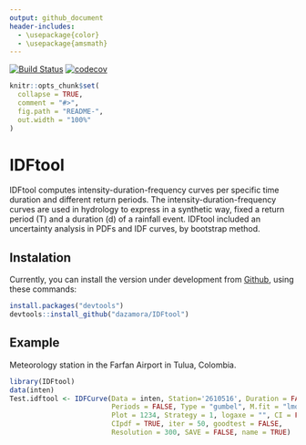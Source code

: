 ```yaml
---
output: github_document
header-includes:
  - \usepackage{color}
  - \usepackage{amsmath}
---
```


<!-- README.md is generated from README.Rmd. Please edit that file -->

[![Build Status](https://travis-ci.com/dazamora/IDFtool.svg?branch=master)](https://travis-ci.com/dazamora/IDFtool)
[![codecov](https://codecov.io/gh/dazamora/IDFtool/branch/master/graph/badge.svg)](https://codecov.io/gh/dazamora/IDFtool)

```r
knitr::opts_chunk$set(
  collapse = TRUE,
  comment = "#>",
  fig.path = "README-",
  out.width = "100%"
)
```
# IDFtool
IDFtool computes intensity-duration-frequency curves per specific time duration and different return periods. The intensity-duration-frequency curves are used in hydrology to express in a synthetic way, fixed a return period (T) and a duration (d) of a rainfall event. IDFtool included an uncertainty analysis in PDFs and IDF curves, by bootstrap method.

## Instalation
Currently, you can install the version under development from [Github](https://github.com/dazamora/IDFtool), using these commands:

```r
install.packages("devtools")
devtools::install_github("dazamora/IDFtool")
```

## Example
Meteorology station in the Farfan Airport in Tulua, Colombia.
```r
library(IDFtool)
data(inten)
Test.idftool <- IDFCurve(Data = inten, Station='2610516', Duration = FALSE,
                         Periods = FALSE, Type = "gumbel", M.fit = "lmoments",
                         Plot = 1234, Strategy = 1, logaxe = "", CI = FALSE, 
                         CIpdf = TRUE, iter = 50, goodtest = FALSE,
                         Resolution = 300, SAVE = FALSE, name = TRUE)
```

